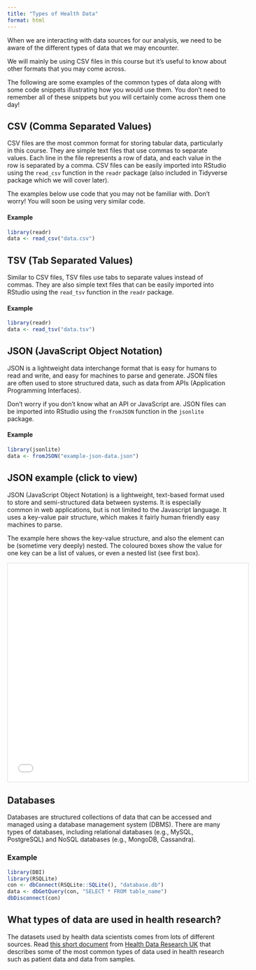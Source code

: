 ```yaml
---
title: "Types of Health Data"
format: html
---
```


When we are interacting with data sources for our analysis, we need to be aware of the different types of data that we may encounter.

We will mainly be using CSV files in this course but it's useful to know about other formats that you may come across.

The following are some examples of the common types of data along with some code snippets illustrating how you would use them. You don't need to remember all of these snippets but you will certainly come across them one day!

## CSV (Comma Separated Values)

CSV files are the most common format for storing tabular data, particularly in this course. They are simple text files that use commas to separate values. Each line in the file represents a row of data, and each value in the row is separated by a comma. CSV files can be easily imported into RStudio using the `read_csv` function in the `readr` package (also included in Tidyverse package which we will cover later).

The examples below use code that you may not be familiar with. Don't worry! You will soon be using very similar code.

#### Example

``` r
library(readr)
data <- read_csv("data.csv")
```

## TSV (Tab Separated Values)

Similar to CSV files, TSV files use tabs to separate values instead of commas. They are also simple text files that can be easily imported into RStudio using the `read_tsv` function in the `readr` package.

#### Example

``` r
library(readr)
data <- read_tsv("data.tsv")
```

## JSON (JavaScript Object Notation)

JSON is a lightweight data interchange format that is easy for humans to read and write, and easy for machines to parse and generate. JSON files are often used to store structured data, such as data from APIs (Application Programming Interfaces).

Don't worry if you don't know what an API or JavaScript are. JSON files can be imported into RStudio using the `fromJSON` function in the `jsonlite` package.

#### Example

``` r
library(jsonlite)
data <- fromJSON("example-json-data.json")
```

::: {.callout-tip icon="false" collapse="true"}
## JSON example (click to view)

JSON (JavaScript Object Notation) is a lightweight, text-based format used to store and semi-structured data between systems. It is especially common in web applications, but is not limited to the Javascript language. It uses a key-value pair structure, which makes it fairly human friendly easy machines to parse.

The example here shows the key-value structure, and also the element can be (sometime very deeply) nested. The coloured boxes show the value for one key can be a list of values, or even a nested list (see first box).

<iframe src="example-json-data.html" width="550px" height="500px" style="border: solid #ddd 1px">

</iframe>
:::

## Databases

Databases are structured collections of data that can be accessed and managed using a database management system (DBMS). There are many types of databases, including relational databases (e.g., MySQL, PostgreSQL) and NoSQL databases (e.g., MongoDB, Cassandra).

### Example

``` r
library(DBI)
library(RSQLite)
con <- dbConnect(RSQLite::SQLite(), "database.db")
data <- dbGetQuery(con, "SELECT * FROM table_name")
dbDisconnect(con)
```

## What types of data are used in health research?

The datasets used by health data scientists comes from lots of different sources. Read [this short document](https://www.hdruk.ac.uk/access-to-health-data/open-science-open-code/types-of-health-data-we-use/) from [Health Data Research UK](https://www.hdruk.ac.uk/) that describes some of the most common types of data used in health research such as patient data and data from samples.
